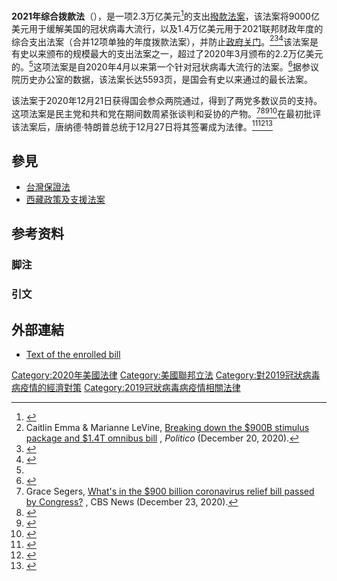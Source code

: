 {{Infobox U.S. legislation
| shorttitle        = 《2021年综合拨款法》
| othershorttitles  = Consolidated Appropriations Act, 2021
| longtitle         = 一项旨在为截至2021年9月30日的财政年度进行综合拨款，提供冠状病毒应急响应和救济以及其他用途的法案。<!--Starts "An act to..."-->
| colloquialacronym = 
| nickname = 
| number of co-sponsors = 
| enacted by = 116届
| effective date = 2020年12月27日
| public law url = 
| cite public law = {{USPL|116|260}}
| cite statutes at large = <!--{{usstat}} can be used-->
| acts amended = 
| acts repealed = 
| title amended = <!--US code titles changed-->
| sections created = <!--{{USC}} can be used-->
| sections amended = 
| leghisturl = https://www.congress.gov/bill/116th-congress/house-bill/133
| introducedin = [[美国众议院|众议院]]
| introducedbill = {{USBill|116|H.R.|133}} （美国-墨西哥经济伙伴关系法）
| introducedby = {{link-en|亨利·库埃拉|Henry Cuellar}} ([[Democratic_Party_(United_States)|D]]-[[Texas|TX]])
| introduceddate = 2019年1月3日
| committees = [[美國眾議院外交委員會|眾議院外交委員會]]
| passedbody1 = 众议院
| passedvote1 = [[口头表决|口头表决]]
| passeddate1 = 2019年1月10日
| passedbody2 = [[美国参议院|参议院]]
| passedas2 = 
| passeddate2 = 2020年1月15日
| passedvote2 = {{link-en|一致同意|unanimous consent}}
| conferencedate = 
| agreedbody3 = 众议院
| agreeddate3 = 2020年12月21日
| agreedvote3 = [https://clerk.house.gov/Votes/2020250 327–85]及[https://clerk.house.gov/Votes/2020251 359–53]以2021年综合拨款法案为名
| agreedbody4 = 参议院
| agreeddate4 = 2020年12月21日
| agreedvote4 = [https://www.senate.gov/legislative/LIS/roll_call_lists/roll_call_vote_cfm.cfm?congress=116&session=2&vote=00289 92–6]
| passedbody4 =
| passeddate4 = 
| passedvote4 =
| signedpresident = 唐纳德·特朗普
| signeddate = 2020年12月27日
| unsignedpresident = <!-- used when passed without presidential signing -->
| unsigneddate = <!-- used when passed without presidential signing -->
| vetoedpresident = <!-- used when passed by overriding presidential veto -->
| vetoeddate = <!-- used when passed by overriding presidential veto -->
| overriddenbody1 = <!-- used when passed by overriding presidential veto -->
| overriddendate1 = <!-- used when passed by overriding presidential veto -->
| overriddenvote1 = <!-- used when passed by overriding presidential veto -->
| overriddenbody2 = <!-- used when passed by overriding presidential veto -->
| overriddendate2 = <!-- used when passed by overriding presidential veto -->
| overriddenvote2 = <!-- used when passed by overriding presidential veto -->
| amendments = 
| SCOTUS cases = 
}}

'''2021年综合拨款法'''（{{USBill|116|HR|133}}），是一项2.3万亿美元<ref name="The Hill Congress unveils $2.3 trillion">{{cite web |last1=Elis |first1=Niv |title=Congress unveils $2.3 trillion government spending and virus relief package |url=https://thehill.com/policy/finance/531164-congress-unveils-23-trillion-government-spending-and-virus-relief-package |website=The Hill |access-date=21 December 2020 |archive-date=2021-03-23 |archive-url=https://web.archive.org/web/20210323184407/https://thehill.com/policy/finance/531164-congress-unveils-23-trillion-government-spending-and-virus-relief-package |dead-url=no }}</ref>的支出[[撥款法案_(美國)|撥款法案]]，该法案将9000亿美元用于缓解美国的冠状病毒大流行，以及1.4万亿美元用于2021联邦财政年度的综合支出法案（合并12项单独的年度拨款法案），并防止[[美國政府停擺|政府关门]]。<ref name="PoliticoRoundup">Caitlin Emma & Marianne LeVine, [https://www.politico.com/news/2020/12/20/details-stimulus-package-omnibus-bill-449499 Breaking down the $900B stimulus package and $1.4T omnibus bill] {{Wayback|url=https://www.politico.com/news/2020/12/20/details-stimulus-package-omnibus-bill-449499 |date=20210302150810 }}, ''Politico'' (December 20, 2020).</ref><ref name="Bloomberg Congress update">{{cite web |title=Virus Relief Bill Released Hours Before Vote: Congress Update |url=https://www.bloomberg.com/news/articles/2020-12-21/relief-bill-set-for-votes-in-house-senate-congress-update |website=Bloomberg |access-date=21 December 2020 |archive-date=2021-02-19 |archive-url=https://web.archive.org/web/20210219165202/https://www.bloomberg.com/news/articles/2020-12-21/relief-bill-set-for-votes-in-house-senate-congress-update |dead-url=no }}</ref><ref name="BI delayed text">{{cite web |last1=Lahut |first1=Jake |title='A bad time to have a computer glitch': COVID-19 stimulus bill text delayed by printer errors and internet issues |url=https://www.businessinsider.com/stimulus-bill-text-delayed-by-printer-errors-and-internet-issues-2020-12 |website=Business Insider |access-date=21 December 2020 |archive-date=2021-01-01 |archive-url=https://web.archive.org/web/20210101012802/https://www.businessinsider.com/stimulus-bill-text-delayed-by-printer-errors-and-internet-issues-2020-12 |dead-url=no }}</ref>该法案是有史以来颁布的规模最大的支出法案之一，超过了2020年3月颁布的2.2万亿美元的{{link-en|关怀法案|CARES Act}}。<ref name="The Hill Congress unveils $2.3 trillion" />这项法案是自2020年4月以来第一个针对冠状病毒大流行的法案。<ref name="lat-passed">{{cite news|date=December 21, 2020|title=Congress approves new stimulus plan that includes checks for many Americans|newspaper=Los Angeles Times|url=https://www.latimes.com/politics/story/2020-12-21/congress-includes-historic-measures-in-government-funding-pandemic-relief-bills|author-first=Jennifer|author-last=Haberkorn|accessdate=2021-02-15|archive-date=2021-02-19|archive-url=https://web.archive.org/web/20210219173137/https://www.latimes.com/politics/story/2020-12-21/congress-includes-historic-measures-in-government-funding-pandemic-relief-bills|dead-url=no}}</ref>据参议院历史办公室的数据，该法案长达5593页，是国会有史以来通过的最长法案。

该法案于2020年12月21日获得国会参众两院通过，得到了两党多数议员的支持。这项法案是民主党和共和党在{{link-en|跛脚鸭会期|Lame-duck session}}期间数周紧张谈判和妥协的产物。<ref>Grace Segers, [https://www.cbsnews.com/news/covid-relief-bill-unemployment-stimulus-900-billion/ What's in the $900 billion coronavirus relief bill passed by Congress?] {{Wayback|url=https://www.cbsnews.com/news/covid-relief-bill-unemployment-stimulus-900-billion/ |date=20210331021552 }}, CBS News (December 23, 2020).</ref><ref name="CNN House approves">{{cite web |last1=Foran |first1=Clare |last2=Raju |first2=Manu |title=House approves $900 billion Covid rescue package, sending it to the Senate |url=https://www.cnn.com/2020/12/21/politics/stimulus-deal-votes/index.html |website=CNN |access-date=22 December 2020 |archive-date=2021-03-26 |archive-url=https://web.archive.org/web/20210326122015/https://www.cnn.com/2020/12/21/politics/stimulus-deal-votes/index.html |dead-url=no }}</ref><ref>{{Cite news|last1=Stein|first1=Jeff|last2=DeBonis|first2=Mike|title=Senate approves huge spending package, sends economic relief measure to Trump for enactment|language=en-US|work=Washington Post|url=https://www.washingtonpost.com/us-policy/2020/12/21/stimulus-congress/|access-date=2020-12-22|issn=0190-8286|archive-date=2021-01-21|archive-url=https://web.archive.org/web/20210121232251/https://www.washingtonpost.com/us-policy/2020/12/21/stimulus-congress/|dead-url=no}}</ref><ref>{{cite web |url=https://thehill.com/homenews/senate/531223-congress-passes-23t-coronavirus-relief-government-funding-deal |title=Congress passes $2.3T coronavirus relief, government funding deal |author=Carney, Jordain |website=The Hill |access-date=December 22, 2020 |archive-date=2021-01-29 |archive-url=https://web.archive.org/web/20210129115311/https://thehill.com/homenews/senate/531223-congress-passes-23t-coronavirus-relief-government-funding-deal |dead-url=no }}</ref>在最初批评该法案后，唐纳德·特朗普总统于12月27日将其签署成为法律。<ref name="CNBC Trump signs">{{cite web |last1=Pramuk |first1=Jacob |title=Trump signs Covid relief and government funding bill days after he suggested he would block it |url=https://www.cnbc.com/2020/12/28/trump-signs-covid-relief-and-government-funding-bill-days-after-suggesting-hed-block-it.html |website=CNBC.com |access-date=28 December 2020 |archive-date=2021-03-20 |archive-url=https://web.archive.org/web/20210320151233/https://www.cnbc.com/2020/12/28/trump-signs-covid-relief-and-government-funding-bill-days-after-suggesting-hed-block-it.html |dead-url=no }}</ref><ref name="nyt-1222">{{cite news|last1=Broadwater|first1=Luke|last2=Rappeport|first2=Alan|date=December 22, 2020|title=Trump Demands Changes to Coronavirus Relief Bill, Calling It a 'Disgrace'|newspaper=The New York Times|url=https://www.nytimes.com/2020/12/22/us/politics/trump-coronavirus-bill.html|access-date=2020-12-24|archive-date=2021-03-27|archive-url=https://web.archive.org/web/20210327032213/https://www.nytimes.com/2020/12/22/us/politics/trump-coronavirus-bill.html|dead-url=no}}</ref><ref name="USA Today Trump signs">{{cite web|last1=Fritze|first1=John|last2=Subramanian|first2=Courtney|title=Trump reverses on coronavirus stimulus deal, signs package he called a 'disgrace'|url=https://www.usatoday.com/story/news/politics/2020/12/27/trump-signs-900-b-covid-relief-package-he-called-disgrace/4023316001/|access-date=28 December 2020|website=USA Today|archive-date=2021-02-18|archive-url=https://web.archive.org/web/20210218000517/https://www.usatoday.com/story/news/politics/2020/12/27/trump-signs-900-b-covid-relief-package-he-called-disgrace/4023316001/|dead-url=no}}</ref>

== 參見 ==
*[[台灣保證法|台灣保證法]]
*[[西藏政策及支援法案|西藏政策及支援法案]]

==参考资料==
=== 脚注 ===
{{Notelist}}

=== 引文 ===
{{reflist}}

==外部連結==
*[https://www.congress.gov/bill/116th-congress/house-bill/133/text/enr Text of the enrolled bill] {{Wayback|url=https://www.congress.gov/bill/116th-congress/house-bill/133/text/enr |date=20210313015013 }}

[[Category:2020年美國法律|Category:2020年美國法律]]
[[Category:美國聯邦立法|Category:美國聯邦立法]]
[[Category:對2019冠狀病毒病疫情的經濟對策|Category:對2019冠狀病毒病疫情的經濟對策]]
[[Category:2019冠狀病毒病疫情相關法律|Category:2019冠狀病毒病疫情相關法律]]
